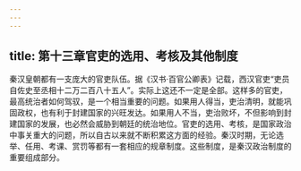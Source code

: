 ```yaml
---
---
---
```

title: 第十三章官吏的选用、考核及其他制度
---



秦汉皇朝都有一支庞大的官吏队伍。据《汉书·百官公卿表》记载，西汉官吏“吏员自佐史至丞相十二万二百八十五人”。实际上这还不一定是全部。这样多的官吏，最高统治者如何驾驭，是一个相当重要的问题。如果用人得当，吏治清明，就能巩固政权，也有利于封建国家的兴旺发达。如果用人不当，吏治败坏，不但影响到封建国家的发展，也必然会威胁到朝廷的统治地位。官吏的选用、考核，是国家政治中事关重大的问题，所以自古以来就不断积累这方面的经验。秦汉时期，无论选举、任用、考课、赏罚等都有一套相应的规章制度。这些制度，是秦汉政治制度的重要组成部分。